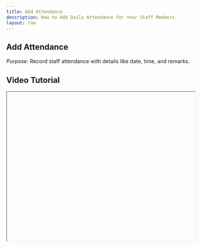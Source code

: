 ```yaml
---
title: Add Attendance
description: How to Add Daily Attendance for Your Staff Members.
layout: raw
---
```



<div className="mdx-content">

## Add Attendance



*Purpose*: Record staff attendance with details like date, time, and remarks.

## Video Tutorial



<iframe
  width="100%"
  height="400"
  title="Add Attendance Tutorial"
  allowFullScreen
  className="rounded-lg"
/>

---

## Steps:



❶ **On the dashboard, navigate to the “Staff” section.**  
❷ **Click on the “Attendance” tab from the top navigation menu.**  
❸ **Click the “Add Attendance” button at the top-right corner.**  
❹ **A right-side panel will open where you must choose the Attendance Type: Present, Absent, or Half Day.**  
❺ **Select the Staff Name, then choose the Date for the attendance entry.**  
❻ **Enter Clock-in and Clock-out times, and optionally add Remarks.**  
❼ **Click “Add Attendance” to save the entry.**

---

**Tip for First-Time Users**:  
Helps in tracking punctuality, managing payroll, and monitoring shift hours accurately.

<div className="space-y-4 mt-6">

<div className="my-10 border-t border-gray-200" />

## More questions about this


</div>
<div className="space-y-4 mt-6">
  <details className="bg-white rounded-md p-4 border border-gray-300">
  <summary
    className="font-medium text-base text-gray-900"
    style={{
      backgroundColor: 'transparent',
      outline: 'none',
      cursor: 'pointer',
      userSelect: 'none',
      listStyle: 'none',
    }}
  >Can I edit attendance after submitting?</summary>
   <p className="mt-2 text-sm text-gray-700">
      Yes, go to the Attendance tab, find the entry, and use the edit option to make changes.
    </p>
  </details>

  <details className="bg-white rounded-md p-4 border border-gray-300">
  <summary
    className="font-medium text-base text-gray-900"
    style={{
      backgroundColor: 'transparent',
      outline: 'none',
      cursor: 'pointer',
      userSelect: 'none',
      listStyle: 'none',
    }}
  >Can I mark attendance for multiple staff members at once?</summary>
    <p className="mt-2 text-sm text-gray-700">
      Currently, attendance needs to be added one staff member at a time.
    </p>
  </details>
</div>
</div>

---

<div className="space-y-4 mt-6">

<div className="my-10 border-t border-gray-200" />

<div className="mdx-content mt-10">

Was this article helpful?

<div style={{ display: 'flex', gap: '1rem' }}>
  <button style={{ padding: '0.5rem', borderRadius: '9999px', backgroundColor: '#f0f0f0' }}>
    👍
  </button>
  <button style={{ padding: '0.5rem', borderRadius: '9999px', backgroundColor: '#f0f0f0' }}>
    👎
  </button>
</div>
</div>

---
</div>
